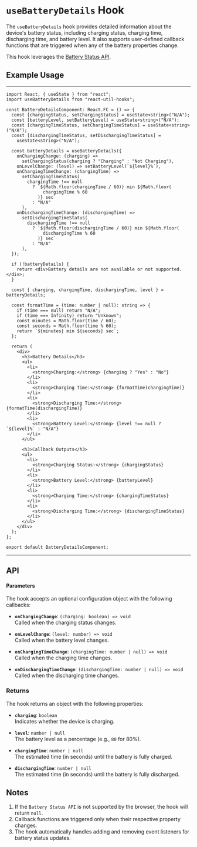 
<Meta title="Hooks/useBatteryDetails" component={useBatteryDetails} />

# `useBatteryDetails` Hook

The `useBatteryDetails` hook provides detailed information about the device's battery status, including charging status, charging time, discharging time, and battery level. It also supports user-defined callback functions that are triggered when any of the battery properties change.

This hook leverages the [Battery Status API](https://developer.mozilla.org/en-US/docs/Web/API/Battery_Status_API).

## Example Usage

---

```tsx
import React, { useState } from "react";
import useBatteryDetails from "react-util-hooks";

const BatteryDetailsComponent: React.FC = () => {
  const [chargingStatus, setChargingStatus] = useState<string>("N/A");
  const [batteryLevel, setBatteryLevel] = useState<string>("N/A");
  const [chargingTimeStatus, setChargingTimeStatus] = useState<string>("N/A");
  const [dischargingTimeStatus, setDischargingTimeStatus] =
    useState<string>("N/A");

  const batteryDetails = useBatteryDetails({
    onChargingChange: (charging) =>
      setChargingStatus(charging ? "Charging" : "Not Charging"),
    onLevelChange: (level) => setBatteryLevel(`${level}%`),
    onChargingTimeChange: (chargingTime) =>
      setChargingTimeStatus(
        chargingTime !== null
          ? `${Math.floor(chargingTime / 60)} min ${Math.floor(
              chargingTime % 60
            )} sec`
          : "N/A"
      ),
    onDischargingTimeChange: (dischargingTime) =>
      setDischargingTimeStatus(
        dischargingTime !== null
          ? `${Math.floor(dischargingTime / 60)} min ${Math.floor(
              dischargingTime % 60
            )} sec`
          : "N/A"
      ),
  });

  if (!batteryDetails) {
    return <div>Battery details are not available or not supported.</div>;
  }

  const { charging, chargingTime, dischargingTime, level } = batteryDetails;

  const formatTime = (time: number | null): string => {
    if (time === null) return "N/A";
    if (time === Infinity) return "Unknown";
    const minutes = Math.floor(time / 60);
    const seconds = Math.floor(time % 60);
    return `${minutes} min ${seconds} sec`;
  };

  return (
    <div>
      <h3>Battery Details</h3>
      <ul>
        <li>
          <strong>Charging:</strong> {charging ? "Yes" : "No"}
        </li>
        <li>
          <strong>Charging Time:</strong> {formatTime(chargingTime)}
        </li>
        <li>
          <strong>Discharging Time:</strong> {formatTime(dischargingTime)}
        </li>
        <li>
          <strong>Battery Level:</strong> {level !== null ? `${level}%` : "N/A"}
        </li>
      </ul>

      <h3>Callback Outputs</h3>
      <ul>
        <li>
          <strong>Charging Status:</strong> {chargingStatus}
        </li>
        <li>
          <strong>Battery Level:</strong> {batteryLevel}
        </li>
        <li>
          <strong>Charging Time:</strong> {chargingTimeStatus}
        </li>
        <li>
          <strong>Discharging Time:</strong> {dischargingTimeStatus}
        </li>
      </ul>
    </div>
  );
};

export default BatteryDetailsComponent;
```

---

## API

#### Parameters

The hook accepts an optional configuration object with the following callbacks:

- **`onChargingChange`**: `(charging: boolean) => void`  
  Called when the charging status changes.

- **`onLevelChange`**: `(level: number) => void`  
  Called when the battery level changes.

- **`onChargingTimeChange`**: `(chargingTime: number | null) => void`  
  Called when the charging time changes.

- **`onDischargingTimeChange`**: `(dischargingTime: number | null) => void`  
  Called when the discharging time changes.

### Returns

The hook returns an object with the following properties:

- **`charging`**: `boolean`  
  Indicates whether the device is charging.

- **`level`**: `number | null`  
  The battery level as a percentage (e.g., `80` for 80%).

- **`chargingTime`**: `number | null`  
  The estimated time (in seconds) until the battery is fully charged.

- **`dischargingTime`**: `number | null`  
  The estimated time (in seconds) until the battery is fully discharged.

## Notes

1. If the `Battery Status API` is not supported by the browser, the hook will return `null`.
2. Callback functions are triggered only when their respective property changes.
3. The hook automatically handles adding and removing event listeners for battery status updates.
